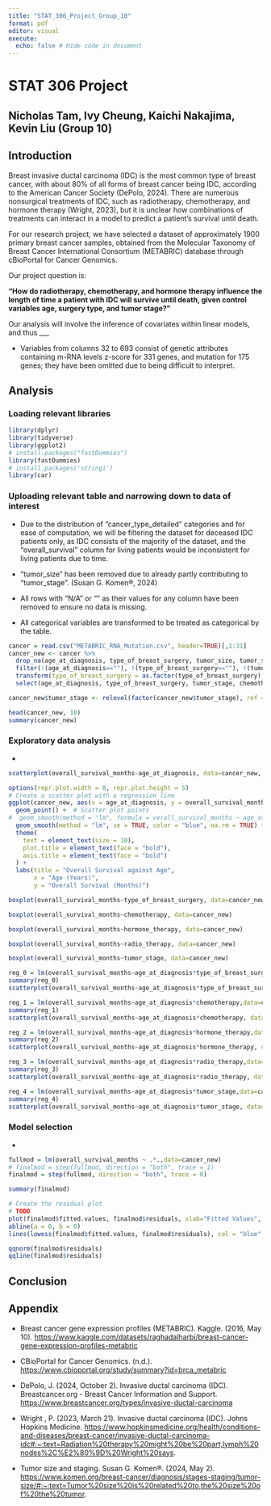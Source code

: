 ```yaml
---
title: "STAT_306_Project_Group_10"
format: pdf
editor: visual
execute:
  echo: false # Hide code in document
---
```


# STAT 306 Project

## Nicholas Tam, Ivy Cheung, Kaichi Nakajima, Kevin Liu (Group 10)

## Introduction

Breast invasive ductal carcinoma (IDC) is the most common type of breast cancer, with about 80% of all forms of breast cancer being IDC, according to the American Cancer Society (DePolo, 2024). There are numerous nonsurgical treatments of IDC, such as radiotherapy, chemotherapy, and hormone therapy (Wright, 2023), but it is unclear how combinations of treatments can interact in a model to predict a patient’s survival until death.

For our research project, we have selected a dataset of approximately 1900 primary breast cancer samples, obtained from the Molecular Taxonomy of Breast Cancer International Consortium (METABRIC) database through cBioPortal for Cancer Genomics.

Our project question is:

**"How do radiotherapy, chemotherapy, and hormone therapy influence the length of time a patient with IDC will survive until death, given control variables age, surgery type, and tumor stage?"**

Our analysis will involve the inference of covariates within linear models, and thus \_\_\_

-   Variables from columns 32 to 693 consist of genetic attributes containing m-RNA levels z-score for 331 genes, and mutation for 175 genes; they have been omitted due to being difficult to interpret.

## Analysis

### Loading relevant libraries

```r
library(dplyr)
library(tidyverse)
library(ggplot2)
# install.packages("fastDummies")
library(fastDummies)
# install.packages('stringi')
library(car)
```

### Uploading relevant table and narrowing down to data of interest

-   Due to the distribution of “cancer_type_detailed” categories and for ease of computation, we will be filtering the dataset for deceased IDC patients only, as IDC consists of the majority of the dataset, and the “overall_survival” column for living patients would be inconsistent for living patients due to time.

-   “tumor_size” has been removed due to already partly contributing to “tumor_stage”. (Susan G. Komen®, 2024)

-   All rows with "N/A" or "" as their values for any column have been removed to ensure no data is missing.

-   All categorical variables are transformed to be treated as categorical by the table.

```r
cancer = read.csv("METABRIC_RNA_Mutation.csv", header=TRUE)[,1:31]
cancer_new <- cancer %>% 
  drop_na(age_at_diagnosis, type_of_breast_surgery, tumor_size, tumor_stage, chemotherapy, hormone_therapy, radio_therapy, overall_survival_months) %>% 
  filter(!(age_at_diagnosis==""), !(type_of_breast_surgery==""), !(tumor_size==""), !(tumor_stage==""), !(chemotherapy==""), !(hormone_therapy==""), !(radio_therapy==""), !(overall_survival_months==""), cancer_type_detailed == "Breast Invasive Ductal Carcinoma", overall_survival == 1, !(tumor_stage==0)) %>% 
  transform(type_of_breast_surgery = as.factor(type_of_breast_surgery), tumor_stage = as.factor(tumor_stage), chemotherapy = as.factor(chemotherapy), hormone_therapy = as.factor(hormone_therapy), radio_therapy = as.factor(radio_therapy)) %>% 
  select(age_at_diagnosis, type_of_breast_surgery, tumor_stage, chemotherapy, hormone_therapy, radio_therapy, overall_survival_months) 

cancer_new$tumor_stage <- relevel(factor(cancer_new$tumor_stage), ref = "1")

head(cancer_new, 10)
summary(cancer_new)
```

### Exploratory data analysis

-   

```r
scatterplot(overall_survival_months~age_at_diagnosis, data=cancer_new, smooth=FALSE, main="Overall Survival against Age", xlab="Age (Years)", ylab="Overall Survival (Months)")
```

```r
options(repr.plot.width = 8, repr.plot.height = 5)
# Create a scatter plot with a regression line
ggplot(cancer_new, aes(x = age_at_diagnosis, y = overall_survival_months)) +
  geom_point() +  # Scatter plot points
#  geom_smooth(method = "lm", formula = verall_survival_months ~ age_at_diagnosis, se = TRUE, color = "blue", na.rm = TRUE) +  # Regression line with confidence interval
  geom_smooth(method = "lm", se = TRUE, color = "blue", na.rm = TRUE) +  # Regression line with confidence interval
  theme(
    text = element_text(size = 10), 
    plot.title = element_text(face = "bold"), 
    axis.title = element_text(face = "bold") 
  ) +
  labs(title = "Overall Survival against Age",
       x = "Age (Years)",
       y = "Overall Survival (Months)")
```

```r
boxplot(overall_survival_months~type_of_breast_surgery, data=cancer_new)

boxplot(overall_survival_months~chemotherapy, data=cancer_new)

boxplot(overall_survival_months~hormone_therapy, data=cancer_new)

boxplot(overall_survival_months~radio_therapy, data=cancer_new)

boxplot(overall_survival_months~tumor_stage, data=cancer_new)
```

```r
reg_0 = lm(overall_survival_months~age_at_diagnosis*type_of_breast_surgery,data=cancer_new)  # TODO
summary(reg_0)
scatterplot(overall_survival_months~age_at_diagnosis*type_of_breast_surgery, data=cancer_new, smooth=FALSE, main="Overall Survival against Age and Breast Surgery", xlab="Age (Years)", ylab="Overall Survival (Months)")

reg_1 = lm(overall_survival_months~age_at_diagnosis*chemotherapy,data=cancer_new)  # TODO
summary(reg_1)
scatterplot(overall_survival_months~age_at_diagnosis*chemotherapy, data=cancer_new, smooth=FALSE, main="Overall Survival against Age and Chemotherapy", xlab="Age (Years)", ylab="Overall Survival (Months)")

reg_2 = lm(overall_survival_months~age_at_diagnosis*hormone_therapy,data=cancer_new)  # TODO
summary(reg_2)
scatterplot(overall_survival_months~age_at_diagnosis*hormone_therapy, data=cancer_new, smooth=FALSE, main="Overall Survival against Age and Hormone Therapy", xlab="Age (Years)", ylab="Overall Survival (Months)")

reg_3 = lm(overall_survival_months~age_at_diagnosis*radio_therapy,data=cancer_new)  # TODO
summary(reg_3)
scatterplot(overall_survival_months~age_at_diagnosis*radio_therapy, data=cancer_new, smooth=FALSE, main="Overall Survival against Age and Radio Therapy", xlab="Age (Years)", ylab="Overall Survival (Months)")

reg_4 = lm(overall_survival_months~age_at_diagnosis*tumor_stage,data=cancer_new)  # TODO
summary(reg_4)
scatterplot(overall_survival_months~age_at_diagnosis*tumor_stage, data=cancer_new, smooth=FALSE, main="Overall Survival against Age and Tumor Stage", xlab="Age (Years)", ylab="Overall Survival (Months)")
```

### Model selection

-   

```r
fullmod = lm(overall_survival_months ~ .*.,data=cancer_new)
# finalmod = step(fullmod, direction = "both", trace = 1)
finalmod = step(fullmod, direction = "both", trace = 0)
```

```r
summary(finalmod)
```

```r
# Create the residual plot
# TODO
plot(finalmod$fitted.values, finalmod$residuals, xlab="Fitted Values", ylab="Residuals")
abline(a = 0, b = 0)
lines(lowess(finalmod$fitted.values, finalmod$residuals), col = "blue", lwd = 2)
```

```r
qqnorm(finalmod$residuals)
qqline(finalmod$residuals)
```

## Conclusion

## Appendix

-   Breast cancer gene expression profiles (METABRIC). Kaggle. (2016, May 10). <https://www.kaggle.com/datasets/raghadalharbi/breast-cancer-gene-expression-profiles-metabric>   

-   CBioPortal for Cancer Genomics. (n.d.). <https://www.cbioportal.org/study/summary?id=brca_metabric>

-   DePolo, J. (2024, October 2). Invasive ductal carcinoma (IDC). Breastcancer.org - Breast Cancer Information and Support. <https://www.breastcancer.org/types/invasive-ductal-carcinoma>  

-   Wright , P. (2023, March 21). Invasive ductal carcinoma (IDC). Johns Hopkins Medicine. <https://www.hopkinsmedicine.org/health/conditions-and-diseases/breast-cancer/invasive-ductal-carcinoma-idc#:~:text=Radiation%20therapy%20might%20be%20part,lymph%20nodes%2C%E2%80%9D%20Wright%20says>. 

-   Tumor size and staging. Susan G. Komen®. (2024, May 2). <https://www.komen.org/breast-cancer/diagnosis/stages-staging/tumor-size/#:~:text=Tumor%20size%20is%20related%20to,the%20size%20of%20the%20tumor>.

